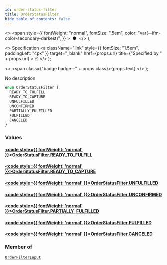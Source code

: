 ```yaml
---
id: order-status-filter
title: OrderStatusFilter
hide_table_of_contents: false
---
```


  <>
    <span
      style={{
        fontWeight: "normal",
        fontSize: ".5em",
        color: "var(--ifm-color-secondary-darkest)",
      }}
    >
      &nbsp;●&nbsp;
    </span>
  </>
);

  <>
    Specification
    <a
      className="link"
      style={{ fontSize: "1.5em", paddingLeft: "4px" }}
      target="\_blank"
      href={props.url}
      title={"Specified by " + props.url}
    >
      ⎘
    </a>
  </>
);

  <>
    <span class={"badge badge--" + props.class}>{props.text}</span>
  </>
);

No description

```graphql
enum OrderStatusFilter {
  READY_TO_FULFILL
  READY_TO_CAPTURE
  UNFULFILLED
  UNCONFIRMED
  PARTIALLY_FULFILLED
  FULFILLED
  CANCELED
}
```

### Values

#### [<code style={{ fontWeight: 'normal' }}>OrderStatusFilter.<b>READY_TO_FULFILL</b></code>](#)

>

#### [<code style={{ fontWeight: 'normal' }}>OrderStatusFilter.<b>READY_TO_CAPTURE</b></code>](#)

>

#### [<code style={{ fontWeight: 'normal' }}>OrderStatusFilter.<b>UNFULFILLED</b></code>](#)

>

#### [<code style={{ fontWeight: 'normal' }}>OrderStatusFilter.<b>UNCONFIRMED</b></code>](#)

>

#### [<code style={{ fontWeight: 'normal' }}>OrderStatusFilter.<b>PARTIALLY_FULFILLED</b></code>](#)

>

#### [<code style={{ fontWeight: 'normal' }}>OrderStatusFilter.<b>FULFILLED</b></code>](#)

>

#### [<code style={{ fontWeight: 'normal' }}>OrderStatusFilter.<b>CANCELED</b></code>](#)

>

### Member of

[`OrderFilterInput`](../../../developer/api-reference/inputs/order-filter-input) <Badge class="secondary" text="input"/>
